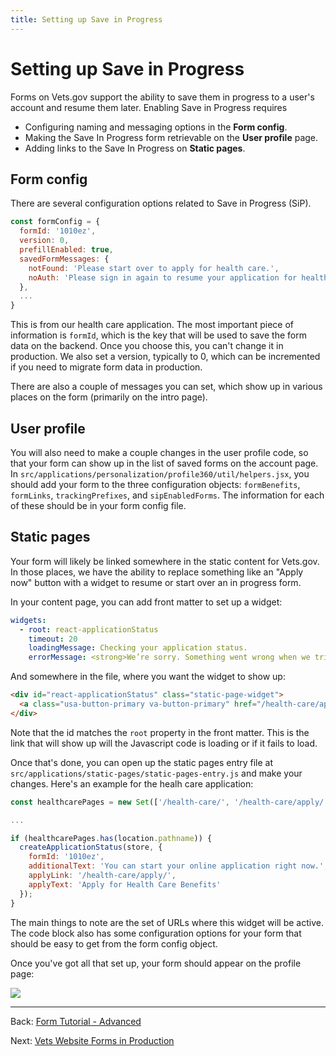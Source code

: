 ```yaml
---
title: Setting up Save in Progress
---
```


# Setting up Save in Progress

Forms on Vets.gov support the ability to save them in progress to a user's account and resume them later. Enabling Save in Progress requires

- Configuring naming and messaging options in the **Form config**.
- Making the Save In Progress form retrievable on the **User profile** page.
- Adding links to the Save In Progress on **Static pages**.

## Form config

There are several configuration options related to Save in Progress (SiP).

```js
const formConfig = {
  formId: '1010ez',
  version: 0,
  prefillEnabled: true,
  savedFormMessages: {
    notFound: 'Please start over to apply for health care.',
    noAuth: 'Please sign in again to resume your application for health care.'
  },
  ...
}
```

This is from our health care application. The most important piece of information is `formId`, which is the key that will be used to save the form data on the backend. Once you choose this, you can't change it in production. We also set a version, typically to 0, which can be incremented if you need to migrate form data in production.

There are also a couple of messages you can set, which show up in various places on the form (primarily on the intro page).

## User profile

You will also need to make a couple changes in the user profile code, so that your form can show up in the list of saved forms on the account page. In `src/applications/personalization/profile360/util/helpers.jsx`, you should add your form to the three configuration objects: `formBenefits`, `formLinks`, `trackingPrefixes`, and `sipEnabledForms`. The information for each of these should be in your form config file.

## Static pages

Your form will likely be linked somewhere in the static content for Vets.gov. In those places, we have the ability to replace something like an "Apply now" button with a widget to resume or start over an in progress form.

In your content page, you can add front matter to set up a widget:

```yaml
widgets:
  - root: react-applicationStatus
    timeout: 20
    loadingMessage: Checking your application status.
    errorMessage: <strong>We’re sorry. Something went wrong when we tried to load your saved application.</strong<br/>Please try refreshing your browser in a few minutes.
```

And somewhere in the file, where you want the widget to show up:

```html
<div id="react-applicationStatus" class="static-page-widget">
  <a class="usa-button-primary va-button-primary" href="/health-care/apply/application/">Apply for Health Care Benefits</a>
</div>
```

Note that the id matches the `root` property in the front matter. This is the link that will show up will the Javascript code is loading or if it fails to load.

Once that's done, you can open up the static pages entry file at `src/applications/static-pages/static-pages-entry.js` and make your changes. Here's an example for the healh care application:

```js
const healthcarePages = new Set(['/health-care/', '/health-care/apply/', '/health-care/eligibility/']);

...

if (healthcarePages.has(location.pathname)) {
  createApplicationStatus(store, {
    formId: '1010ez',
    additionalText: 'You can start your online application right now.',
    applyLink: '/health-care/apply/',
    applyText: 'Apply for Health Care Benefits'
  });
}
```

The main things to note are the set of URLs where this widget will be active. The code block also has some configuration options for your form that should be easy to get from the form config object.

Once you've got all that set up, your form should appear on the profile page:

![](../../images/forms/saved_form.png)

<hr/>

Back: [Form Tutorial - Advanced](/forms/form-tutorial-advanced)

Next: [Vets Website Forms in Production](/forms/forms-in-production)
